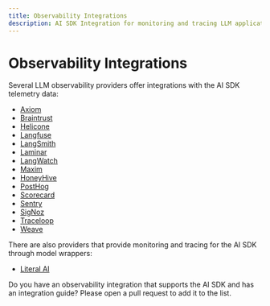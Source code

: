 ```yaml
---
title: Observability Integrations
description: AI SDK Integration for monitoring and tracing LLM applications
---
```


# Observability Integrations

Several LLM observability providers offer integrations with the AI SDK telemetry data:

- [Axiom](/providers/observability/axiom)
- [Braintrust](/providers/observability/braintrust)
- [Helicone](/providers/observability/helicone)
- [Langfuse](/providers/observability/langfuse)
- [LangSmith](/providers/observability/langsmith)
- [Laminar](/providers/observability/laminar)
- [LangWatch](/providers/observability/langwatch)
- [Maxim](/providers/observability/maxim)
- [HoneyHive](https://docs.honeyhive.ai/integrations/vercel)
- [PostHog](https://posthog.com/docs/llm-analytics/installation/vercel-ai/)
- [Scorecard](/providers/observability/scorecard)
- [Sentry](https://docs.sentry.io/platforms/javascript/guides/nextjs/configuration/integrations/vercelai/)
- [SigNoz](/providers/observability/signoz)
- [Traceloop](/providers/observability/traceloop)
- [Weave](/providers/observability/weave)

There are also providers that provide monitoring and tracing for the AI SDK through model wrappers:

- [Literal AI](https://docs.literalai.com/integrations/vercel-ai-sdk)

<Note>
  Do you have an observability integration that supports the AI SDK and has an
  integration guide? Please open a pull request to add it to the list.
</Note>

